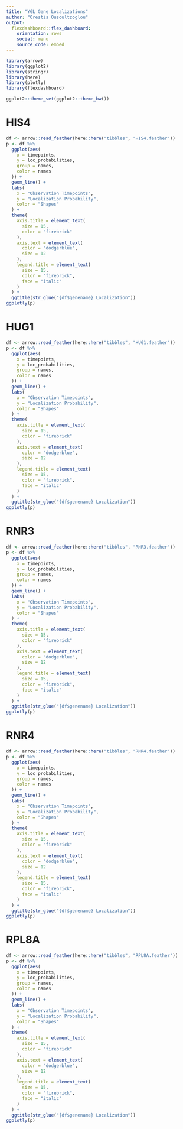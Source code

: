 ```yaml
---
title: "YGL Gene Localizations"
author: "Orestis Ousoultzoglou"
output: 
  flexdashboard::flex_dashboard:
    orientation: rows
    social: menu
    source_code: embed
---
```


```r
library(arrow)
library(ggplot2)
library(stringr)
library(here)
library(plotly)
library(flexdashboard)

ggplot2::theme_set(ggplot2::theme_bw())
```

HIS4
=======================================================================

```r
df <- arrow::read_feather(here::here("tibbles", "HIS4.feather"))
p <- df %>%
  ggplot(aes(
    x = timepoints,
    y = loc_probabilities,
    group = names,
    color = names
  )) +
  geom_line() +
  labs(
    x = "Observation Timepoints",
    y = "Localization Probability",
    color = "Shapes"
  ) +
  theme(
    axis.title = element_text(
      size = 15,
      color = "firebrick"
    ),
    axis.text = element_text(
      color = "dodgerblue",
      size = 12
    ),
    legend.title = element_text(
      size = 15,
      color = "firebrick",
      face = "italic"
    )
  ) +
  ggtitle(str_glue("{df$genename} Localization"))
ggplotly(p)
```

HUG1
=======================================================================

```r
df <- arrow::read_feather(here::here("tibbles", "HUG1.feather"))
p <- df %>%
  ggplot(aes(
    x = timepoints,
    y = loc_probabilities,
    group = names,
    color = names
  )) +
  geom_line() +
  labs(
    x = "Observation Timepoints",
    y = "Localization Probability",
    color = "Shapes"
  ) +
  theme(
    axis.title = element_text(
      size = 15,
      color = "firebrick"
    ),
    axis.text = element_text(
      color = "dodgerblue",
      size = 12
    ),
    legend.title = element_text(
      size = 15,
      color = "firebrick",
      face = "italic"
    )
  ) +
  ggtitle(str_glue("{df$genename} Localization"))
ggplotly(p)
```

RNR3
=======================================================================

```r
df <- arrow::read_feather(here::here("tibbles", "RNR3.feather"))
p <- df %>%
  ggplot(aes(
    x = timepoints,
    y = loc_probabilities,
    group = names,
    color = names
  )) +
  geom_line() +
  labs(
    x = "Observation Timepoints",
    y = "Localization Probability",
    color = "Shapes"
  ) +
  theme(
    axis.title = element_text(
      size = 15,
      color = "firebrick"
    ),
    axis.text = element_text(
      color = "dodgerblue",
      size = 12
    ),
    legend.title = element_text(
      size = 15,
      color = "firebrick",
      face = "italic"
    )
  ) +
  ggtitle(str_glue("{df$genename} Localization"))
ggplotly(p)
```

RNR4
=======================================================================

```r
df <- arrow::read_feather(here::here("tibbles", "RNR4.feather"))
p <- df %>%
  ggplot(aes(
    x = timepoints,
    y = loc_probabilities,
    group = names,
    color = names
  )) +
  geom_line() +
  labs(
    x = "Observation Timepoints",
    y = "Localization Probability",
    color = "Shapes"
  ) +
  theme(
    axis.title = element_text(
      size = 15,
      color = "firebrick"
    ),
    axis.text = element_text(
      color = "dodgerblue",
      size = 12
    ),
    legend.title = element_text(
      size = 15,
      color = "firebrick",
      face = "italic"
    )
  ) +
  ggtitle(str_glue("{df$genename} Localization"))
ggplotly(p)
```

RPL8A
=======================================================================

```r
df <- arrow::read_feather(here::here("tibbles", "RPL8A.feather"))
p <- df %>%
  ggplot(aes(
    x = timepoints,
    y = loc_probabilities,
    group = names,
    color = names
  )) +
  geom_line() +
  labs(
    x = "Observation Timepoints",
    y = "Localization Probability",
    color = "Shapes"
  ) +
  theme(
    axis.title = element_text(
      size = 15,
      color = "firebrick"
    ),
    axis.text = element_text(
      color = "dodgerblue",
      size = 12
    ),
    legend.title = element_text(
      size = 15,
      color = "firebrick",
      face = "italic"
    )
  ) +
  ggtitle(str_glue("{df$genename} Localization"))
ggplotly(p)
```
